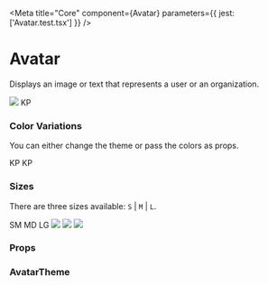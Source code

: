 
<Meta title="Core" component={Avatar} parameters={{ jest: ['Avatar.test.tsx'] }} />

# Avatar

Displays an image or text that represents a user or an organization.

<Preview withToolbar>
    <Story name="Avatar" decorators={[withKnobs]}>
        <Div>
            <Avatar
                size={select('Size', sizes, 'M')}
                bgColor={color('Background color', defaultTheme.avatar.defaults.bgColor)}
                textColor={color('Text color', defaultTheme.avatar.defaults.textColor)}
                withHoverEffect={boolean('With Hover Effect', true)}
                hoverBgColor={color('Hover background color', defaultTheme.avatar.defaults.hover.bgColor)}
                hoverTextColor={color('Hover text color', defaultTheme.avatar.defaults.hover.textColor)}
                hoverImgShadowColor={color('Hover img shadow color', defaultTheme.avatar.defaults.hover.imgShadowColor)}
                hoverTextShadowColor={color('Hover text shadow color', defaultTheme.avatar.defaults.hover.textShadowColor)}
            >
                <img src="http://i.pravatar.cc/150?img=66" />
            </Avatar>
            <Avatar
                size={select('Size', sizes, 'M')}
                bgColor={color('Background color', defaultTheme.avatar.defaults.bgColor)}
                textColor={color('Text color', defaultTheme.avatar.defaults.textColor)}
                withHoverEffect={boolean('With Hover Effect', true)}
                hoverBgColor={color('Hover background color', defaultTheme.avatar.defaults.hover.bgColor)}
                hoverTextColor={color('Hover text color', defaultTheme.avatar.defaults.hover.textColor)}
                hoverImgShadowColor={color('Hover img shadow color', defaultTheme.avatar.defaults.hover.imgShadowColor)}
                hoverTextShadowColor={color('Hover text shadow color', defaultTheme.avatar.defaults.hover.textShadowColor)}
            >
                <Text>KP</Text>
            </Avatar>
        </Div>
    </Story>
</Preview>

### Color Variations

You can either change the theme or pass the colors as props.

<Preview withToolbar>
    <Div>
        <Avatar
            sizes="L"
            textColor={defaultTheme.colors.green[500]}
            bgColor={defaultTheme.colors.green[100]}
            hoverBgColor={defaultTheme.colors.green[400]}
            hoverTextColor={defaultTheme.colors.white}
            hoverImgShadowColor="rgba(96, 120, 144, 0.35)"
            hoverTextShadowColor="rgba(0, 128, 0, 0.35)"
        >
            <Text>KP</Text>
        </Avatar>
        <Avatar
            sizes="L"
            textColor={defaultTheme.colors.blush[500]}
            bgColor={defaultTheme.colors.blush[100]}
            hoverBgColor={defaultTheme.colors.blush[400]}
            hoverTextColor={defaultTheme.colors.white}
            hoverImgShadowColor="rgba(96, 120, 144, 0.35)"
            hoverTextShadowColor="rgba(242, 113, 33, 0.35)"
        >
            <Text>KP</Text>
        </Avatar>
    </Div>
</Preview>

### Sizes

There are three sizes available: `S` | `M` | `L`.

<Preview withToolbar>
    <Div>
        <Avatar size="S">SM</Avatar>
        <Avatar size="M">MD</Avatar>
        <Avatar size="L">LG</Avatar>
        <Avatar size="S">
            <img src="http://i.pravatar.cc/150?img=66" />
        </Avatar>
        <Avatar size="M">
            <img src="http://i.pravatar.cc/150?img=66" />
        </Avatar>
        <Avatar size="L">
            <img src="http://i.pravatar.cc/150?img=66" />
        </Avatar>
    </Div>
</Preview>

### Props

<Props of={Avatar} />

### AvatarTheme

<Props of={ThemeInterface} />
